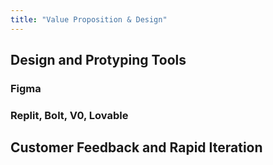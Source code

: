 ```yaml
---
title: "Value Proposition & Design"
---
```


## Design and Protyping Tools

### Figma

### Replit, Bolt, V0, Lovable

## Customer Feedback and Rapid Iteration



